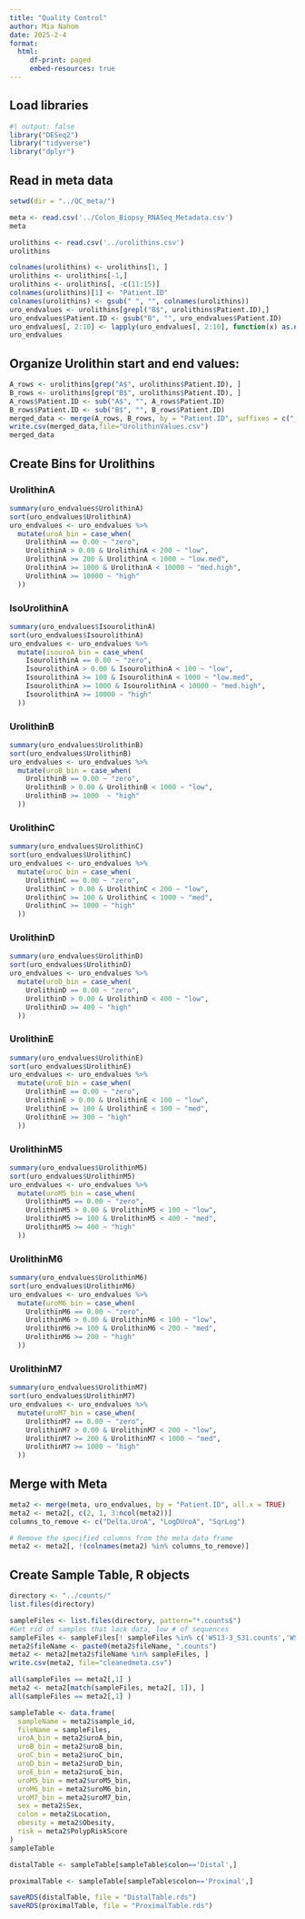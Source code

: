 ```yaml
---
title: "Quality Control"
author: Mia Nahom
date: 2025-2-4
format: 
  html:
     df-print: paged
     embed-resources: true
---
```

## Load libraries
```r
#| output: false
library("DESeq2")
library("tidyverse")
library("dplyr")
```
## Read in meta data
```r
setwd(dir = "../QC_meta/")

meta <- read.csv('../Colon_Biopsy_RNASeq_Metadata.csv') 
meta
```
```r
urolithins <- read.csv('../urolithins.csv')
urolithins
```
```r
colnames(urolithins) <- urolithins[1, ]
urolithins <- urolithins[-1,]
urolithins <- urolithins[, -c(11:15)]
colnames(urolithins)[1] <- "Patient.ID"
colnames(urolithins) <- gsub(" ", "", colnames(urolithins))
uro_endvalues <- urolithins[grepl("B$", urolithins$Patient.ID),]
uro_endvalues$Patient.ID <- gsub("B", "", uro_endvalues$Patient.ID)
uro_endvalues[, 2:10] <- lapply(uro_endvalues[, 2:10], function(x) as.numeric(as.character(x)))
uro_endvalues
```
## Organize Urolithin start and end values:
```r
A_rows <- urolithins[grep("A$", urolithins$Patient.ID), ]
B_rows <- urolithins[grep("B$", urolithins$Patient.ID), ]
A_rows$Patient.ID <- sub("A$", "", A_rows$Patient.ID)
B_rows$Patient.ID <- sub("B$", "", B_rows$Patient.ID)
merged_data <- merge(A_rows, B_rows, by = "Patient.ID", suffixes = c("_A", "_B"))
write.csv(merged_data,file="UrolithinValues.csv")
merged_data
```

## Create Bins for Urolithins
### UrolithinA
```r
summary(uro_endvalues$UrolithinA)
sort(uro_endvalues$UrolithinA)
uro_endvalues <- uro_endvalues %>%
  mutate(uroA_bin = case_when(
    UrolithinA == 0.00 ~ "zero",
    UrolithinA > 0.00 & UrolithinA < 200 ~ "low",
    UrolithinA >= 200 & UrolithinA < 1000 ~ "low.med",
    UrolithinA >= 1000 & UrolithinA < 10000 ~ "med.high",
    UrolithinA >= 10000 ~ "high"
  ))
```
### IsoUrolithinA
```r
summary(uro_endvalues$IsourolithinA)
sort(uro_endvalues$IsourolithinA)
uro_endvalues <- uro_endvalues %>%
  mutate(isouroA_bin = case_when(
    IsourolithinA == 0.00 ~ "zero",
    IsourolithinA > 0.00 & IsourolithinA < 100 ~ "low",
    IsourolithinA >= 100 & IsourolithinA < 1000 ~ "low.med",
    IsourolithinA >= 1000 & IsourolithinA < 10000 ~ "med.high",
    IsourolithinA >= 10000 ~ "high"
  ))
```
### UrolithinB
```r
summary(uro_endvalues$UrolithinB)
sort(uro_endvalues$UrolithinB)
uro_endvalues <- uro_endvalues %>%
  mutate(uroB_bin = case_when(
    UrolithinB == 0.00 ~ "zero",
    UrolithinB > 0.00 & UrolithinB < 1000 ~ "low",
    UrolithinB >= 1000  ~ "high"
  ))
```

### UrolithinC
```r
summary(uro_endvalues$UrolithinC)
sort(uro_endvalues$UrolithinC)
uro_endvalues <- uro_endvalues %>%
  mutate(uroC_bin = case_when(
    UrolithinC == 0.00 ~ "zero",
    UrolithinC > 0.00 & UrolithinC < 200 ~ "low",
    UrolithinC >= 100 & UrolithinC < 1000 ~ "med",
    UrolithinC >= 1000 ~ "high"
  ))
```

### UrolithinD
```r
summary(uro_endvalues$UrolithinD)
sort(uro_endvalues$UrolithinD)
uro_endvalues <- uro_endvalues %>%
  mutate(uroD_bin = case_when(
    UrolithinD == 0.00 ~ "zero",
    UrolithinD > 0.00 & UrolithinD < 400 ~ "low",
    UrolithinD >= 400 ~ "high"
  ))
```

### UrolithinE
```r
summary(uro_endvalues$UrolithinE)
sort(uro_endvalues$UrolithinE)
uro_endvalues <- uro_endvalues %>%
  mutate(uroE_bin = case_when(
    UrolithinE == 0.00 ~ "zero",
    UrolithinE > 0.00 & UrolithinE < 100 ~ "low",
    UrolithinE >= 100 & UrolithinE < 300 ~ "med",
    UrolithinE >= 300 ~ "high"
  ))
```

### UrolithinM5
```r
summary(uro_endvalues$UrolithinM5)
sort(uro_endvalues$UrolithinM5)
uro_endvalues <- uro_endvalues %>%
  mutate(uroM5_bin = case_when(
    UrolithinM5 == 0.00 ~ "zero",
    UrolithinM5 > 0.00 & UrolithinM5 < 100 ~ "low",
    UrolithinM5 >= 100 & UrolithinM5 < 400 ~ "med",
    UrolithinM5 >= 400 ~ "high"
  ))
```

### UrolithinM6
```r
summary(uro_endvalues$UrolithinM6)
sort(uro_endvalues$UrolithinM6)
uro_endvalues <- uro_endvalues %>%
  mutate(uroM6_bin = case_when(
    UrolithinM6 == 0.00 ~ "zero",
    UrolithinM6 > 0.00 & UrolithinM6 < 100 ~ "low",
    UrolithinM6 >= 100 & UrolithinM6 < 200 ~ "med",
    UrolithinM6 >= 200 ~ "high"
  ))
```

### UrolithinM7
```r
summary(uro_endvalues$UrolithinM7)
sort(uro_endvalues$UrolithinM7)
uro_endvalues <- uro_endvalues %>%
  mutate(uroM7_bin = case_when(
    UrolithinM7 == 0.00 ~ "zero",
    UrolithinM7 > 0.00 & UrolithinM7 < 200 ~ "low",
    UrolithinM7 >= 200 & UrolithinM7 < 1000 ~ "med",
    UrolithinM7 >= 1000 ~ "high"
  ))
```
## Merge with Meta
```r
meta2 <- merge(meta, uro_endvalues, by = "Patient.ID", all.x = TRUE)
meta2 <- meta2[, c(2, 1, 3:ncol(meta2))]
columns_to_remove <- c("Delta.UroA", "LogDUroA", "SqrLog")

# Remove the specified columns from the meta data frame
meta2 <- meta2[, !(colnames(meta2) %in% columns_to_remove)]
```

## Create Sample Table, R objects
```r
directory <- "../counts/"
list.files(directory)
```

```r
sampleFiles <- list.files(directory, pattern="*.counts$")
#Get rid of samples that lack data, low # of sequences
sampleFiles <- sampleFiles[! sampleFiles %in% c('WS13-3_S31.counts','WS43-5_S80.counts','WS45-3_S83.counts')]
meta2$fileName <- paste0(meta2$fileName, ".counts")
meta2 <- meta2[meta2$fileName %in% sampleFiles, ]
write.csv(meta2, file="cleanedmeta.csv")
```

```r
all(sampleFiles == meta2[,1] )
meta2 <- meta2[match(sampleFiles, meta2[, 1]), ]
all(sampleFiles == meta2[,1] )
```
```r
sampleTable <- data.frame(
  sampleName = meta2$sample_id,
  fileName = sampleFiles,
  uroA_bin = meta2$uroA_bin,
  uroB_bin = meta2$uroB_bin,
  uroC_bin = meta2$uroC_bin,
  uroD_bin = meta2$uroD_bin,
  uroE_bin = meta2$uroE_bin,
  uroM5_bin = meta2$uroM5_bin,
  uroM6_bin = meta2$uroM6_bin,
  uroM7_bin = meta2$uroM7_bin,
  sex = meta2$Sex,
  colon = meta2$Location,
  obesity = meta2$Obesity,
  risk = meta2$PolypRiskScore
)
sampleTable
```
```r
distalTable <- sampleTable[sampleTable$colon=='Distal',]

proximalTable <- sampleTable[sampleTable$colon=='Proximal',]

saveRDS(distalTable, file = "DistalTable.rds")
saveRDS(proximalTable, file = "ProximalTable.rds")
```